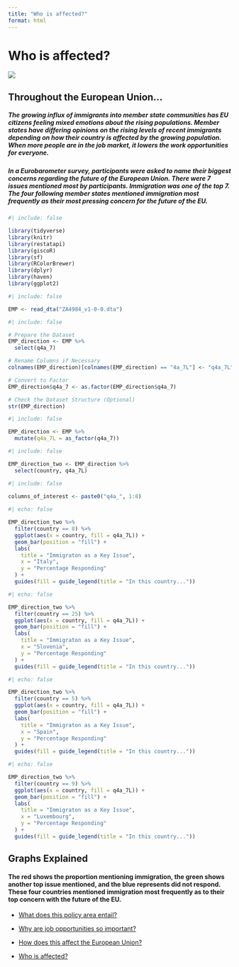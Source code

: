 ```yaml
---
title: "Who is affected?"
format: html 
---
```


# Who is affected?

![](https://media.istockphoto.com/id/1472932742/photo/group-of-multigenerational-people-hugging-each-others-support-multiracial-and-diversity.jpg?s=612x612&w=0&k=20&c=Zm1MthU_G_LzfjBFBaMORRnuBhMsCjPQ38Ksfg4zl9g=)

## Throughout the European Union...

##### The growing influx of immigrants into member state communities has EU citizens feeling mixed emotions about the rising populations. Member states have differing opinions on the rising levels of recent immigrants depending on how their country is affected by the growing population. When more people are in the job market, it lowers the work opportunities for everyone.

#####  In a Eurobarometer survey, participants were asked to name their biggest concerns regarding the future of the European Union. There were 7 issues mentioned most by participants. Immigration was one of the top 7. The four following member states mentioned immigration most frequently as their most pressing concern for the future of the EU. 

```r
#| include: false 

library(tidyverse)
library(knitr)
library(restatapi)
library(giscoR)
library(sf)
library(RColorBrewer)
library(dplyr)
library(haven)
library(ggplot2)
```

```r
#| include: false

EMP <- read_dta("ZA4984_v1-0-0.dta")

```



```r
#| include: false

# Prepare the Dataset
EMP_direction <- EMP %>%
  select(q4a_7)

# Rename Columns if Necessary
colnames(EMP_direction)[colnames(EMP_direction) == "4a_7L"] <- "q4a_7L"

# Convert to Factor
EMP_direction$q4a_7 <- as.factor(EMP_direction$q4a_7)

# Check the Dataset Structure (Optional)
str(EMP_direction)
```


```r
#| include: false

EMP_direction <- EMP %>%
  mutate(q4a_7L = as_factor(q4a_7))
```

```r
#| include: false

EMP_direction_two <- EMP_direction %>%
  select(country, q4a_7L)
```

```r
#| include: false
 
columns_of_interest <- paste0("q4a_", 1:8)
```






```r
#| echo: false 

EMP_direction_two %>% 
  filter(country == 8) %>%
  ggplot(aes(x = country, fill = q4a_7L)) +
  geom_bar(position = "fill") +
  labs(
    title = "Immigraton as a Key Issue",
    x = "Italy",
    y = "Percentage Responding"
  ) +
  guides(fill = guide_legend(title = "In this country..."))
```

```r
#| echo: false

EMP_direction_two %>% 
  filter(country == 25) %>%
  ggplot(aes(x = country, fill = q4a_7L)) +
  geom_bar(position = "fill") +
  labs(
    title = "Immigraton as a Key Issue",
    x = "Slovenia",
    y = "Percentage Responding"
  ) +
  guides(fill = guide_legend(title = "In this country..."))
```

```r
#| echo: false

EMP_direction_two %>% 
  filter(country == 5) %>%
  ggplot(aes(x = country, fill = q4a_7L)) +
  geom_bar(position = "fill") +
  labs(
    title = "Immigraton as a Key Issue",
    x = "Spain",
    y = "Percentage Responding"
  ) +
  guides(fill = guide_legend(title = "In this country..."))
```

```r
#| echo: false

EMP_direction_two %>% 
  filter(country == 9) %>%
  ggplot(aes(x = country, fill = q4a_7L)) +
  geom_bar(position = "fill") +
  labs(
    title = "Immigraton as a Key Issue",
    x = "Luxembourg",
    y = "Percentage Responding"
  ) +
  guides(fill = guide_legend(title = "In this country..."))
```

## Graphs Explained

#### The red shows the proportion mentioning immigration, the green shows another top issue mentioned, and the blue represents did not respond. These four countries mentioned immigration most frequently as to their top concern with the future of the EU. 

-   [What does this policy area entail?](Page2.html)

-   [Why are job opportunities so important?](Page3.html)

-   [How does this affect the European Union?](Page4.html)

-   [Who is affected?](Page5.html)